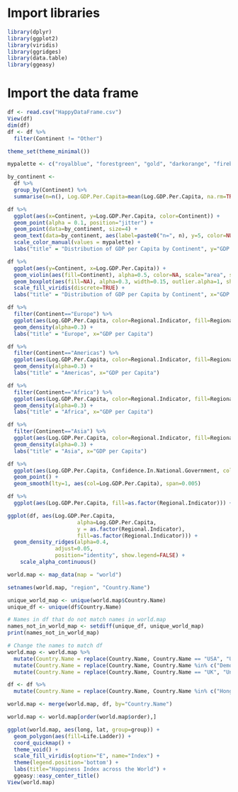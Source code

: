 # Import libraries
```r
library(dplyr)
library(ggplot2)
library(viridis)
library(ggridges)
library(data.table)
library(ggeasy)
```

# Import the data frame
```r
df <- read.csv("HappyDataFrame.csv")
View(df)
dim(df)
df <- df %>%
  filter(Continent != "Other")
```

```r
theme_set(theme_minimal())

mypalette <- c("royalblue", "forestgreen", "gold", "darkorange", "firebrick")
```

```r
by_continent <-
  df %>%
  group_by(Continent) %>%
  summarise(n=n(), Log.GDP.Per.Capita=mean(Log.GDP.Per.Capita, na.rm=TRUE))

df %>%
  ggplot(aes(x=Continent, y=Log.GDP.Per.Capita, color=Continent)) +
  geom_point(alpha = 0.1, position="jitter") +
  geom_point(data=by_continent, size=4) +
  geom_text(data=by_continent, aes(label=paste0("n=", n), y=5, color=NULL)) +
  scale_color_manual(values = mypalette) +
  labs("title" = "Distribution of GDP per Capita by Continent", y="GDP per Capita")
```

```r
df %>%
  ggplot(aes(y=Continent, x=Log.GDP.Per.Capita)) +
  geom_violin(aes(fill=Continent), alpha=0.5, color=NA, scale="area", show.legend=FALSE) + 
  geom_boxplot(aes(fill=NA), alpha=0.3, width=0.15, outlier.alpha=1, show.legend=FALSE) +
  scale_fill_viridis(discrete=TRUE) +
  labs("title" = "Distribution of GDP per Capita by Continent", x="GDP per Capita")
```
```r
df %>%
  filter(Continent=="Europe") %>%
  ggplot(aes(Log.GDP.Per.Capita, color=Regional.Indicator, fill=Regional.Indicator)) +
  geom_density(alpha=0.3) +
  labs("title" = "Europe", x="GDP per Capita")
```

```r
df %>%
  filter(Continent=="Americas") %>%
  ggplot(aes(Log.GDP.Per.Capita, color=Regional.Indicator, fill=Regional.Indicator)) +
  geom_density(alpha=0.3) +
  labs("title" = "Americas", x="GDP per Capita")
```

```r
df %>%
  filter(Continent=="Africa") %>%
  ggplot(aes(Log.GDP.Per.Capita, color=Regional.Indicator, fill=Regional.Indicator)) +
  geom_density(alpha=0.3) +
  labs("title" = "Africa", x="GDP per Capita")
```

```r
df %>%
  filter(Continent=="Asia") %>%
  ggplot(aes(Log.GDP.Per.Capita, color=Regional.Indicator, fill=Regional.Indicator)) +
  geom_density(alpha=0.3) +
  labs("title" = "Asia", x="GDP per Capita")
```
```r
df %>%
  ggplot(aes(Log.GDP.Per.Capita, Confidence.In.National.Government, color=Log.GDP.Per.Capita)) +
  geom_point() + 
  geom_smooth(lty=1, aes(col=Log.GDP.Per.Capita), span=0.005)
```

```r
df %>%
  ggplot(aes(Log.GDP.Per.Capita, fill=as.factor(Regional.Indicator))) + geom_histogram(col="white")
```

```r
ggplot(df, aes(Log.GDP.Per.Capita, 
                      alpha=Log.GDP.Per.Capita, 
                      y = as.factor(Regional.Indicator),
                      fill=as.factor(Regional.Indicator))) +
  geom_density_ridges(alpha=0.4, 
               adjust=0.05, 
               position="identity", show.legend=FALSE) +
    scale_alpha_continuous()
```

```r
world.map <- map_data(map = "world")

setnames(world.map, "region", "Country.Name")

unique_world_map <- unique(world.map$Country.Name)
unique_df <- unique(df$Country.Name)

# Names in df that do not match names in world.map
names_not_in_world_map <- setdiff(unique_df, unique_world_map)
print(names_not_in_world_map)

# Change the names to match df
world.map <- world.map %>%
  mutate(Country.Name = replace(Country.Name, Country.Name == "USA", "United States")) %>%
  mutate(Country.Name = replace(Country.Name, Country.Name %in% c("Democratic Republic of the Congo", "Republic of Congo"), "Congo (Brazzaville)")) %>%
  mutate(Country.Name = replace(Country.Name, Country.Name == "UK", "United Kingdom"))

df <- df %>%
  mutate(Country.Name = replace(Country.Name, Country.Name %in% c("Hong Kong S.A.R. of China", "Taiwan Province of China"), "China"))

world.map <- merge(world.map, df, by="Country.Name")

world.map <- world.map[order(world.map$order),]

ggplot(world.map, aes(long, lat, group=group)) +
  geom_polygon(aes(fill=Life.Ladder)) +
  coord_quickmap() +
  theme_void() +
  scale_fill_viridis(option="E", name="Index") +
  theme(legend.position='bottom') +
  labs(title="Happiness Index across the World") +
  ggeasy::easy_center_title()
View(world.map)
```


